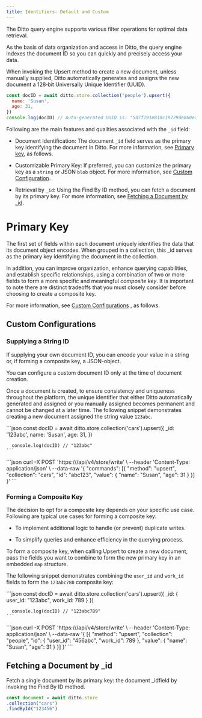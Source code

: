 ```yaml
---
title: Identifiers- Default and Custom
---
```


The Ditto query engine supports various filter operations for optimal data retrieval.

As the basis of data organization and access in Ditto, the query engine indexes the document ID so you can quickly and precisely access your data.

When invoking the Upsert method to create a new document, unless manually supplied, Ditto automatically generates and assigns the new document a 128‑bit Universally Unique Identifier (UUID).


```javascript pseudocode
const docID = await ditto.store.collection('people').upsert({
  name: 'Susan',
  age: 31,
})
console.log(docID) // Auto-generated UUID is: "507f191e810c19729de860ea"
```

Following are the main features and qualities associated with the `_id` field:&#x20;

- Document Identification: The document `_id` field serves as the primary key identifying the document in Ditto. For more information, see [Primary key](), as follows.&#x20;

- Customizable Primary Key: If preferred, you can customize the primary key as a `string` or JSON `blob` object. For more information, see [Custom Configuration]().

- Retrieval by `_id`: Using the Find By ID method, you can fetch a document by its primary key. For more information, see [Fetching a Document by \_id]().

# Primary Key

The first set of fields within each document uniquely identifies the data that its document object encodes. When grouped in a collection, this _id serves as the primary key  identifying the document in the collection.

In addition, you can improve organization, enhance querying capabilities, and establish specific relationships, using a combination of two or more fields to form a more specific and meaningful _composite key_. It is important to note there are distinct tradeoffs that you must closely consider before choosing to create a composite key.

For more information, see [Custom Configurations]() , as follows.

## Custom Configurations



### Supplying a String ID

If supplying your own document ID, you can encode your value in a string or, if forming a composite key, a JSON-object.

<Warning>
You can configure a custom document ID only at the time of document creation.

Once a document is created, to ensure consistency and uniqueness throughout the platform, the unique identifier that either Ditto automatically generated and assigned or you manually assigned becomes permanent and cannot be changed at a later time.
</Warning>
The following snippet demonstrates creating a new document assigned the string value `123abc`.


<Tabs>
  <Tab title="JavaScript">
    ```json
      const docID = await ditto.store.collection('cars').upsert({
        _id: '123abc',
        name: 'Susan',
        age: 31,
      })

      console.log(docID) // "123abc"
    ```
  </Tab>
  <Tab title="cURL">
    ```json
      curl -X POST 'https://<CLOUD_ENDPOINT>/api/v4/store/write' \
        --header 'Content-Type: application/json' \
        --data-raw '{
            "commands": [{
              "method": "upsert",
              "collection": "cars",
              "id": "abc123",
              "value": {
                "name": "Susan", "age": 31
              }
            }]
        }'
    ```
  </Tab>
</Tabs>


### Forming a Composite Key

The decision to opt for a composite key depends on your specific use case. Following are typical use cases for forming a composite key:

- To implement additional logic to handle (or prevent) duplicate writes.

- To simplify queries and enhance efficiency in the querying process.

To form a composite key, when calling Upsert to create a new document, pass the fields you want to combine to form the new primary key in an embedded `map` structure.

The following snippet demonstrates combining the `user_id` and `work_id` fields to form the `123abc780` composite key:


<Tabs>
  <Tab title="JavaScript">
    ```json
      const docID = await ditto.store.collection('cars').upsert({
        _id: {
          user_id: "123abc",
          work_id: 789
        }
      })

      console.log(docID) // "123abc789"
    ```
  </Tab>
  <Tab title="cURL">
    ```json
      curl -X POST 'https://<CLOUD_ENDPOINT>/api/v4/store/write' \
        --header 'Content-Type: application/json' \
        --data-raw '{
            [{
              "method": "upsert",
              "collection": "people",
              "id": {
                "user_id": "456abc",
                "work_id": 789
              },
              "value": {
                "name": "Susan",
                "age": 31
              }
            }]
        }'
    ```
  </Tab>
</Tabs>



## Fetching a Document by \_id

Fetch a single document by its primary key: the document _idfield by invoking the Find By ID method.


```javascript pseudocode
const document = await ditto.store
.collection("cars")
.findById("123456")
```


